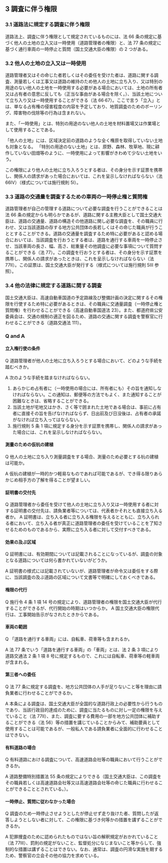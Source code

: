 
## 3 調査に伴う権限

### 3.1 道路法に規定する調査に伴う権限

道路法上、調査に伴う権限として規定されているものには、法 66 条の規定に基づく他人の土地の立入又は一時使用（道路管理者の権限）と、法 77 条の規定に基づく通行車両の一時停止と質問（国土交通大臣の権限）の 2 つがある。

### 3.2 他人の土地の立入又は一時使用

道路管理者又はその命じた者若しくはその委任を受けた者は、道路に関する調査、測量若しくは工事又は道路の維持のため他人の土地に立ち入り、又は特別の用途のない他人の土地を一時使用する必要がある場合においては、土地の所有者又は占有者の意思に反しても（正当な事由がある場合を除く。）、当該土地について立ち入り又は一時使用することができる（法 66·67）。ここで言う「立入」とは、単なる占有権の侵害程度の内容を予定しており、地質調査のためのボーリング、障害物の伐除等の行為は含まれない。

また、「一時使用」とは、特別の用途のない他人の土地を材料置場又は作業場として使用することである。

「他人の土地」には、区域決定前の道路のような全く権原を取得していない土地も対象となる。
「特別の用途のない土地」とは、原野、森林、牧草地、現に耕作していない田畑等のように、一時使用によって影響がきわめて少ない土地をいう。

この権限により他人の土地に立ち入ろうとする者は、その身分を示す証票を携帯し、関係人の請求があった場合においては、これを呈示しなければならない（法 66Ⅳ）（様式については施行規則 5Ⅰ）。

### 3.3 道路の交通量を調査するための車両の一時停止権と質問権

道路管理者が自己の管理する道路について必要な調査を行うことができることは法 66 条の規定からも明らかであるが、道路に関する主務大臣として国土交通大臣は、道路の交通量、道路の構造その他道路に関し必要な調査を、その職員に行わせ、又は当該道路の存する地方公共団体の長若しくはその命じた職員が行うこととすることができる。道路の交通量を調査するため特に必要があると認める場合においては、当該調査を行おうとする者は、道路を通行する車両を一時停止させ、当該車両の長さ、幅、高さ、総重量その他調査に必要な事項について質問することができる（法 77）。この調査を行おうとする者は、その身分を示す証票を携帯し、関係人の請求があったときは、これを呈示しなければならない（法 77Ⅱ）。この証票は、国土交通大臣が発行する（様式については施行規則 5Ⅲ 参照）。

### 3.4 他の法律に規定する道路に関する調査

国土交通大臣は、高速自動車国道の予定路線及び整備計画の決定に関するその権限を行使するため特に必要があるときは、その職員に交通量調査（一時停止権と質問権）を行わせることができる（高速自動車国道法 23）。また、都道府県公安委員会は、交通の規制の適正を図るため、道路の交通に関する調査を警察官に行わせることができる（道路交通法 111）。

### Q and A

#### 立入権行使の条件

Q 道路管理者が他人の土地に立ち入ろうとする場合において、どのような手続を踏むべきか。

A 次のような手続を踏まなければならない。

1. あらかじめ占有者に（一時使用の場合には、所有者にも）その旨を通知しなければならない。この通知は、郵便等の方法でもよく、また通知することが困難なときは、省略することができる。
2. 当該土地が宅地又はかき、さく等で囲まれた土地である場合は、事前に占有者に直接その旨を告げなければならず、日出前及び日没後は、占有者の承諾がなければ立ち入ってはならない。
3. 施行規則 5 条 1 項に規定する身分を示す証票を携帯し、関係人の請求があった場合には、これを呈示しなければならない。

#### 測量のための仮杭の建植

Q 他人の土地に立ち入り測量調査をする場合、測量のため必要とする杭の建植は可能か。

A 仮杭の建植が一時的かつ軽易なものであれば可能であるが、でき得る限りあらかじめ相手方の了解を得ることが望ましい。

#### 証明書の交付先

Q 道路管理者から委任を受けて他人の土地に立ち入り又は一時使用する者に対する証明書の交付先は、請負業者等については、代表者かそれとも直接立ち入る者か。
A 証明書は、立ち入る者に立ち入る権限を与えるとともに、立ち入られる者において、立ち入る者が真正に道路管理者の委任を受けていることを了知させるためのものであるから、実際に立ち入る者に対して交付すべきである。

#### 効果の及ぶ区域

Q 証明書には、有効期間については記載されることになっているが、調査の対象となる道路については何ら書かれていないがどうか。

A 証明書の様式には記載されていないが、道路管理者が命令又は委任をする際に、当該調査の及ぶ道路の区域について文書等で明確にしておくべきである。

#### 権限の代行

Q 施行令 4 条 1 項 14 号の規定により、道路管理者の権限を国土交通大臣が代行することができるが、代行開始の時期はいつからか。
A 国土交通大臣の権限代行は、工事開始告示がなされたときからである。

#### 車両の範囲

Q 「道路を通行する車両」には、自転車、荷車等も含まれるか。

A 法 77 条でいう「道路を通行する車両」の「車両」とは、法 2 条 3 項により道路交通法 2 条 1 項 8 号に規定するもので、これには自転車、荷車等の軽車両が含まれる。

#### 第三者への委任

Q 法 77 条に規定する調査を、地方公共団体の人手が足りないこと等を理由に請負業者に行わせることができるか。

A 本条による調査は、国土交通大臣が全国的な道路行政上の必要性から行うものであり、当該行政目的達成のために、調査に当たるものに対し一定の権限を与えていること（法 77Ⅱ）、また、調査に要する費用の一部を地方公共団体に補助することができる（法 56）等の措置を講じていることからみて、補助要員として使用することは可能であるが、一般私人である請負業者に全面的に行わせることはできない。

#### 有料道路の場合

Q 有料道路における調査について、高速道路会社等の職員において行うことができるか。

A 道路整備特別措置法 55 条の規定によりできる（国土交通大臣は、この調査をその職員若しくは高速道路会社等又は高速道路会社等の命じた職員に行わせることができることとされている。）。

#### 一時停止、質問に従わなかった場合

Q 調査のため一時停止させようとしたが停止せず走り抜けた者、質問したが返答しようとしない者に対して、この権限に基づき何等かの措置を講ずることができるか。

A 犯罪捜査のために認められたものではない旨の解釈規定がおかれていること（法 77Ⅲ）、罰則の規定がないこと、監督処分になじまないこと等からして、強制的な措置は講ずることはできない。なお、通常は、調査の円滑な実施を期するため、警察官の立会その他の協力を求めている。
